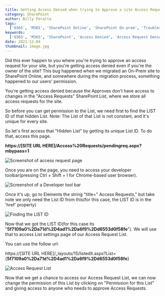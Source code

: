 ```yaml
---
title: Getting Access Denied when trying to Approve a site Access Request
category: SharePoint
author: Billy Peralta
tags:
  ['O365', 'M365', 'SharePoint Online', 'SharePoint On-prem', 'Troubleshooting']
keywords:
  ['O365', 'M365', 'SharePoint', 'Access Denied', 'Access Request Denied']
date: 2021-12-04
thumbnail: image.jpg
---
```


Did this ever happen to you where you're trying to approve an access request for your site, but you're getting access denied even if you're the owner of the site? This bug happened when we migrated an On-Prem site to SharePoint Online, and somewhere during the migration process, something happened to our users' permission.

You're getting access denied because the Approves don't have access to changes in the "Access Requests" SharePoint List, where we store all access requests for the site.

So before you can get permission to the List, we need first to find the LIST ID of that hidden List. Note: The List of that List is not constant, and it's unique for every site.

So let's first access that "Hidden List" by getting its unique List ID. To do that, access this page.

**https://[SITE URL HERE]/Access%20Requests/pendingreq.aspx?mbypass=1**

![Screenshot of access request page](/PostImages/AccessRequestPage.jpg)

Once you are on the page, you need to access your developer toolbar(pressing Ctrl + Shift + I for Chrome-based user browser).

![Screenshot of a Developer tool bar](/PostImages/AccessRequestPage.jpg)

Once it's up, go to Elements the string "title=" Access Requests," but take note we only need the List ID from this(for this case, the LIST ID is in the 'href' property)

![Finding the LIST ID](/PostImages/FindingthelistID.jpg)

Now that we got the LIST ID(for this case its "**5f7109a0%2Da71d%2D4ad1%2Da6f9%2Dd6553d0f58fe**"). We will use that to access List settings page of our Access Request List.

You can use the follow url:

https://[SITE URL HERE]/\_layouts/15/listedit.aspx?List={**5f7109a0%2Da71d%2D4ad1%2Da6f9%2Dd6553d0f58fe**}

![Access Request List](/PostImages/AccessRequestLists.jpg)

Now that we get a chance to access our Access Request List, we can now change the permission of this List by clicking on "Permission for this List" and giving access to anyone who needs to approve Access Requests.
